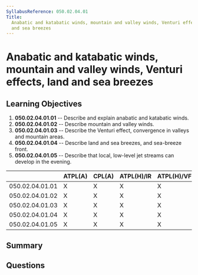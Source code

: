```yaml
---
SyllabusReference: 050.02.04.01
Title:
  Anabatic and katabatic winds, mountain and valley winds, Venturi effects, land
  and sea breezes
---
```


# Anabatic and katabatic winds, mountain and valley winds, Venturi effects, land and sea breezes

## Learning Objectives

1. **050.02.04.01.01** -- Describe and explain anabatic and katabatic winds.
2. **050.02.04.01.02** -- Describe mountain and valley winds.
3. **050.02.04.01.03** -- Describe the Venturi effect, convergence in valleys and
   mountain areas.
4. **050.02.04.01.04** -- Describe land and sea breezes, and sea-breeze front.
5. **050.02.04.01.05** -- Describe that local, low-level jet streams can develop
   in the evening.

|                 | ATPL(A) | CPL(A) | ATPL(H)/IR | ATPL(H)/VFR | CPL(H) | IR  | CBIR(A) |
| --------------- | ------- | ------ | ---------- | ----------- | ------ | --- | ------- |
| 050.02.04.01.01 | X       | X      | X          | X           | X      | X   | X       |
| 050.02.04.01.02 | X       | X      | X          | X           | X      | X   | X       |
| 050.02.04.01.03 | X       | X      | X          | X           | X      | X   | X       |
| 050.02.04.01.04 | X       | X      | X          | X           | X      | X   | X       |
| 050.02.04.01.05 | X       | X      | X          | X           | X      | X   | X       |

## Summary

## Questions
